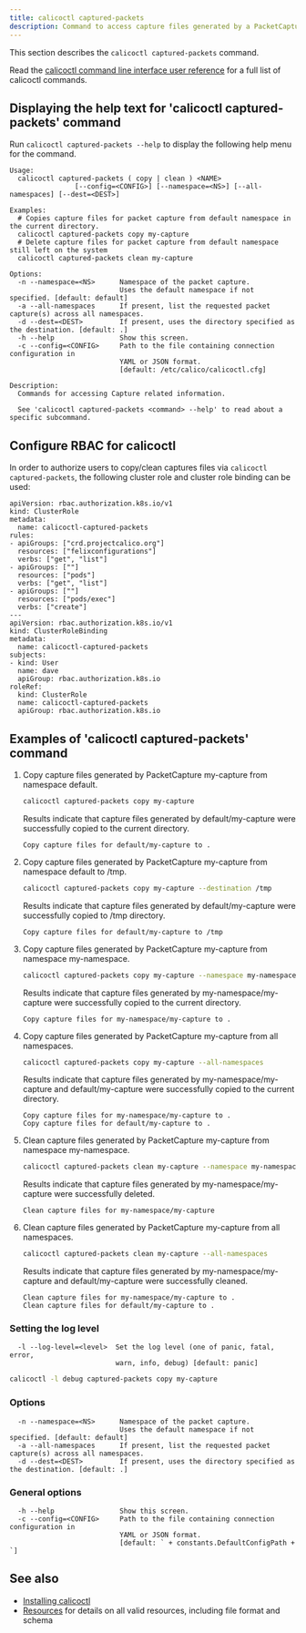 ```yaml
---
title: calicoctl captured-packets
description: Command to access capture files generated by a PacketCapture.
---
```


This section describes the `calicoctl captured-packets` command.

Read the [calicoctl command line interface user reference](overview.mdx)
for a full list of calicoctl commands.

## Displaying the help text for 'calicoctl captured-packets' command

Run `calicoctl captured-packets --help` to display the following help menu for the
command.

```
Usage:
  calicoctl captured-packets ( copy | clean ) <NAME>
                [--config=<CONFIG>] [--namespace=<NS>] [--all-namespaces] [--dest=<DEST>]

Examples:
  # Copies capture files for packet capture from default namespace in the current directory.
  calicoctl captured-packets copy my-capture
  # Delete capture files for packet capture from default namespace still left on the system
  calicoctl captured-packets clean my-capture

Options:
  -n --namespace=<NS>      Namespace of the packet capture.
                           Uses the default namespace if not specified. [default: default]
  -a --all-namespaces      If present, list the requested packet capture(s) across all namespaces.
  -d --dest=<DEST>         If present, uses the directory specified as the destination. [default: .]
  -h --help                Show this screen.
  -c --config=<CONFIG>     Path to the file containing connection configuration in
                           YAML or JSON format.
                           [default: /etc/calico/calicoctl.cfg]

Description:
  Commands for accessing Capture related information.

  See 'calicoctl captured-packets <command> --help' to read about a specific subcommand.

```

## Configure RBAC for calicoctl

In order to authorize users to copy/clean captures files via `calicoctl captured-packets`, the following cluster role and cluster role binding can be used:

```
apiVersion: rbac.authorization.k8s.io/v1
kind: ClusterRole
metadata:
  name: calicoctl-captured-packets
rules:
- apiGroups: ["crd.projectcalico.org"]
  resources: ["felixconfigurations"]
  verbs: ["get", "list"]
- apiGroups: [""]
  resources: ["pods"]
  verbs: ["get", "list"]
- apiGroups: [""]
  resources: ["pods/exec"]
  verbs: ["create"]
---
apiVersion: rbac.authorization.k8s.io/v1
kind: ClusterRoleBinding
metadata:
  name: calicoctl-captured-packets
subjects:
- kind: User
  name: dave
  apiGroup: rbac.authorization.k8s.io
roleRef:
  kind: ClusterRole
  name: calicoctl-captured-packets
  apiGroup: rbac.authorization.k8s.io
```

## Examples of 'calicoctl captured-packets' command

1. Copy capture files generated by PacketCapture my-capture from namespace default.

   ```bash
   calicoctl captured-packets copy my-capture
   ```

   Results indicate that capture files generated by default/my-capture were successfully copied to the current directory.

   ```
   Copy capture files for default/my-capture to .
   ```

1. Copy capture files generated by PacketCapture my-capture from namespace default to /tmp.

   ```bash
   calicoctl captured-packets copy my-capture --destination /tmp
   ```

   Results indicate that capture files generated by default/my-capture were successfully copied to /tmp directory.

   ```
   Copy capture files for default/my-capture to /tmp
   ```

1. Copy capture files generated by PacketCapture my-capture from namespace my-namespace.

   ```bash
   calicoctl captured-packets copy my-capture --namespace my-namespace
   ```

   Results indicate that capture files generated by my-namespace/my-capture were successfully copied to the current directory.

   ```
   Copy capture files for my-namespace/my-capture to .
   ```

1. Copy capture files generated by PacketCapture my-capture from all namespaces.

   ```bash
   calicoctl captured-packets copy my-capture --all-namespaces
   ```

   Results indicate that capture files generated by my-namespace/my-capture and default/my-capture were successfully copied to the current directory.

   ```
   Copy capture files for my-namespace/my-capture to .
   Copy capture files for default/my-capture to .
   ```

1. Clean capture files generated by PacketCapture my-capture from namespace my-namespace.

   ```bash
   calicoctl captured-packets clean my-capture --namespace my-namespace
   ```

   Results indicate that capture files generated by my-namespace/my-capture were successfully deleted.

   ```
   Clean capture files for my-namespace/my-capture
   ```

1. Clean capture files generated by PacketCapture my-capture from all namespaces.

   ```bash
   calicoctl captured-packets clean my-capture --all-namespaces
   ```

   Results indicate that capture files generated by my-namespace/my-capture and default/my-capture were successfully cleaned.

   ```
   Clean capture files for my-namespace/my-capture to .
   Clean capture files for default/my-capture to .
   ```

### Setting the log level

```
  -l --log-level=<level>  Set the log level (one of panic, fatal, error,
                          warn, info, debug) [default: panic]
```

```bash
calicoctl -l debug captured-packets copy my-capture
```

### Options

```
  -n --namespace=<NS>      Namespace of the packet capture.
                           Uses the default namespace if not specified. [default: default]
  -a --all-namespaces      If present, list the requested packet capture(s) across all namespaces.
  -d --dest=<DEST>         If present, uses the directory specified as the destination. [default: .]
```

### General options

```
  -h --help                Show this screen.
  -c --config=<CONFIG>     Path to the file containing connection configuration in
                           YAML or JSON format.
                           [default: ` + constants.DefaultConfigPath + `]
```

## See also

- [Installing calicoctl](../../../maintenance/clis/calicoctl/install.mdx)
- [Resources](../../resources/overview.mdx) for details on all valid resources, including file format
  and schema
